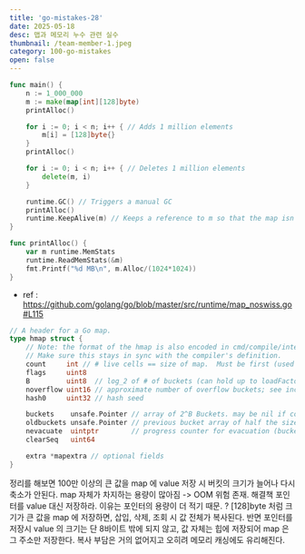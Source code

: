 ```yaml
---
title: 'go-mistakes-28'
date: 2025-05-18
desc: 맵과 메모리 누수 관련 실수
thumbnail: /team-member-1.jpeg
category: 100-go-mistakes
open: false
---
```



```go
func main() {
    n := 1_000_000
    m := make(map[int][128]byte)
    printAlloc()

    for i := 0; i < n; i++ { // Adds 1 million elements
        m[i] = [128]byte{}
    }
    printAlloc()

    for i := 0; i < n; i++ { // Deletes 1 million elements
        delete(m, i)
    }

    runtime.GC() // Triggers a manual GC
    printAlloc()
    runtime.KeepAlive(m) // Keeps a reference to m so that the map isn’t collected - 이 라인 있고 없고 차이가 크다.
}

func printAlloc() {
    var m runtime.MemStats
    runtime.ReadMemStats(&m)
    fmt.Printf("%d MB\n", m.Alloc/(1024*1024))
}
```


- ref : https://github.com/golang/go/blob/master/src/runtime/map_noswiss.go#L115

```go
// A header for a Go map.
type hmap struct {
	// Note: the format of the hmap is also encoded in cmd/compile/internal/reflectdata/reflect.go.
	// Make sure this stays in sync with the compiler's definition.
	count     int // # live cells == size of map.  Must be first (used by len() builtin)
	flags     uint8
	B         uint8  // log_2 of # of buckets (can hold up to loadFactor * 2^B items)
	noverflow uint16 // approximate number of overflow buckets; see incrnoverflow for details
	hash0     uint32 // hash seed

	buckets    unsafe.Pointer // array of 2^B Buckets. may be nil if count==0.
	oldbuckets unsafe.Pointer // previous bucket array of half the size, non-nil only when growing
	nevacuate  uintptr        // progress counter for evacuation (buckets less than this have been evacuated)
	clearSeq   uint64

	extra *mapextra // optional fields
}
```

정리를 해보면 100만 이상의 큰 값을 map 에 value 저장 시 버킷의 크기가 늘어나 다시 축소가 안된다. map 자체가 차지하는 용량이 많아짐 -> OOM 위험 존재.
해결책
포인터를 value 대신 저장하라. 이유는 포인터의 용량이 더 적기 때문. ?
[128]byte 처럼 크기가 큰 값을 map 에 저장하면, 삽입, 삭제, 조회 시 값 전체가 복사된다.
반면 포인터를 저장시 value 의 크기는 단 8바이트 밖에 되지 않고, 값 자체는 힙에 저장되어 map 은 그 주소만 저장한다.
복사 부담은 거의 없어지고 오히려 메모리 캐싱에도 유리해진다.
